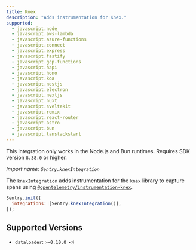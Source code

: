 ```yaml
---
title: Knex
description: "Adds instrumentation for Knex."
supported:
  - javascript.node
  - javascript.aws-lambda
  - javascript.azure-functions
  - javascript.connect
  - javascript.express
  - javascript.fastify
  - javascript.gcp-functions
  - javascript.hapi
  - javascript.hono
  - javascript.koa
  - javascript.nestjs
  - javascript.electron
  - javascript.nextjs
  - javascript.nuxt
  - javascript.sveltekit
  - javascript.remix
  - javascript.react-router
  - javascript.astro
  - javascript.bun
  - javascript.tanstackstart
---
```


<Alert>

This integration only works in the Node.js and Bun runtimes. Requires SDK version `8.38.0` or higher.

</Alert>

_Import name: `Sentry.knexIntegration`_

The `knexIntegration` adds instrumentation for the `knex` library to capture spans using [`@opentelemetry/instrumentation-knex`](https://www.npmjs.com/package/@opentelemetry/instrumentation-knex).

```javascript
Sentry.init({
  integrations: [Sentry.knexIntegration()],
});
```

## Supported Versions

- `dataloader`: `>=0.10.0 <4`

